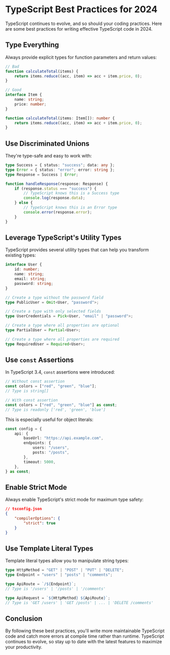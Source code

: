 # TypeScript Best Practices for 2024

TypeScript continues to evolve, and so should your coding practices. Here are some best practices for writing effective TypeScript code in 2024.

## Type Everything

Always provide explicit types for function parameters and return values:

```typescript
// Bad
function calculateTotal(items) {
	return items.reduce((acc, item) => acc + item.price, 0);
}

// Good
interface Item {
	name: string;
	price: number;
}

function calculateTotal(items: Item[]): number {
	return items.reduce((acc, item) => acc + item.price, 0);
}
```

## Use Discriminated Unions

They're type-safe and easy to work with:

```typescript
type Success = { status: "success"; data: any };
type Error = { status: "error"; error: string };
type Response = Success | Error;

function handleResponse(response: Response) {
	if (response.status === "success") {
		// TypeScript knows this is a Success type
		console.log(response.data);
	} else {
		// TypeScript knows this is an Error type
		console.error(response.error);
	}
}
```

## Leverage TypeScript's Utility Types

TypeScript provides several utility types that can help you transform existing types:

```typescript
interface User {
	id: number;
	name: string;
	email: string;
	password: string;
}

// Create a type without the password field
type PublicUser = Omit<User, "password">;

// Create a type with only selected fields
type UserCredentials = Pick<User, "email" | "password">;

// Create a type where all properties are optional
type PartialUser = Partial<User>;

// Create a type where all properties are required
type RequiredUser = Required<User>;
```

## Use `const` Assertions

In TypeScript 3.4, `const` assertions were introduced:

```typescript
// Without const assertion
const colors = ["red", "green", "blue"];
// Type is string[]

// With const assertion
const colors = ["red", "green", "blue"] as const;
// Type is readonly ['red', 'green', 'blue']
```

This is especially useful for object literals:

```typescript
const config = {
	api: {
		baseUrl: "https://api.example.com",
		endpoints: {
			users: "/users",
			posts: "/posts",
		},
		timeout: 5000,
	},
} as const;
```

## Enable Strict Mode

Always enable TypeScript's strict mode for maximum type safety:

```json
// tsconfig.json
{
	"compilerOptions": {
		"strict": true
	}
}
```

## Use Template Literal Types

Template literal types allow you to manipulate string types:

```typescript
type HttpMethod = "GET" | "POST" | "PUT" | "DELETE";
type Endpoint = "users" | "posts" | "comments";

type ApiRoute = `/${Endpoint}`;
// Type is '/users' | '/posts' | '/comments'

type ApiRequest = `${HttpMethod} ${ApiRoute}`;
// Type is 'GET /users' | 'GET /posts' | ... | 'DELETE /comments'
```

## Conclusion

By following these best practices, you'll write more maintainable TypeScript code and catch more errors at compile time rather than runtime. TypeScript continues to evolve, so stay up to date with the latest features to maximize your productivity.
